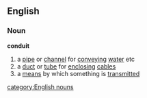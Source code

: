 ==English==
===Noun===
'''conduit'''
# a [[pipe]] or [[channel]] for [[conveying]] [[water]] etc
# a [[duct]] or [[tube]] for [[enclosing]] [[cable]]s
# a [[means]] by which something is [[transmitted]]
[[category:English nouns]]